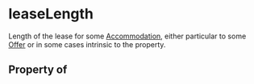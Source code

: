 # leaseLength

Length of the lease for some <a class="localLink" href="/Accommodation">Accommodation</a>, either particular to some <a class="localLink" href="/Offer">Offer</a> or in some cases intrinsic to the property.

## Property of



